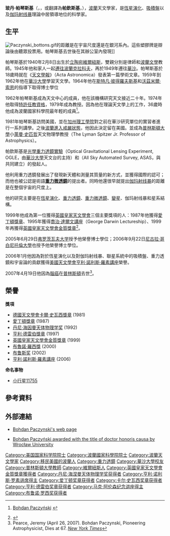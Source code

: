 {{Infobox Scientist
|box_width         = 
|name              = 玻丹·帕琴斯基<br />Bohdan Paczyński
|image             = Bohdan Paczyński.jpg
|image_size        = 
|caption           = 1990年的玻丹·帕琴斯基
|birth_date        = {{birth date|1940|2|8}}
|birth_place       = {{LTU}}[[维尔纽斯|维尔纽斯]]
|death_date        = {{death date and age|2007|4|19|1940|2|8}}
|death_place       = {{USA}}[[新泽西州|新泽西州]][[普林斯顿_(新泽西州)|普林斯頓]]
|residence         = 
|citizenship       = 
|nationality       = {{flag|Poland}}
|ethnicity         = 
|fields            = [[天文學|天文學]]
|workplaces        = [[波蘭國家科學院|波蘭國家科學院]]<br>[[普林斯顿大学|普林斯顿大学]]
|alma_mater        = [[華沙大學|華沙大學]]
|doctoral_advisor  = [[斯特凡·彼得羅夫斯基|斯特凡·彼得羅夫斯基]]<br>[[沃茲米爾·索恩|沃茲米爾·索恩]]
|academic_advisors = 
|doctoral_students = 
|notable_students  = 
|known_for         = 
|author_abbrev_bot = 
|author_abbrev_zoo = 
|influences        = 
|influenced        = 
|awards            = [[卡爾·史瓦西獎章|卡爾·史瓦西獎章]] (1981)<br>[[愛丁頓獎章|愛丁頓獎章]] (1987)<br>[[丹尼·海涅曼天体物理学奖|丹尼·海涅曼天体物理学奖]] (1992)<br>[[亨利·德雷伯獎章|亨利·德雷伯獎章]] (1997)<br>[[英國皇家天文學會金質獎章|英國皇家天文學會金質獎章]] (1999)<br>[[布魯諾·羅西獎|布魯諾·羅西獎]] (2000)<br>[[布鲁斯奖|布鲁斯奖]] (2002)<br>[[亨利·諾利斯·羅素講座|亨利·諾利斯·羅素講座]] (2006)
|religion          = 
|signature         =  <!--(filename only)-->
|footnotes         = 
}}

'''玻丹·帕琴斯基'''（{{lang-pl|'''Bohdan Paczyński'''}}，{{lang-en|'''Bohdan Paczynski'''}}，或翻譯為'''帕欽斯基'''，{{bd|1940年|2月8日|2007年|4月19日|catIdx=P}}），[[波蘭|波蘭]]天文學家，是[[恆星演化|恆星演化]]、[[吸積盤|吸積盤]]以及[[伽玛射线暴|伽玛射线暴]]理論中居領導地位的科學家。

== 生平 ==
[[File:Paczynski_bottons.gif|thumb]]的距離是在宇宙尺度還是在銀河系內。這些塑膠牌是辯論後由聽眾投票用。帕琴斯基去世後在其辦公室內發現]]

帕琴斯基於1940年2月8日出生於[[立陶宛|立陶宛]][[維爾紐斯|維爾紐斯]]，雙親分別是律師和[[波蘭文學|波蘭文學]]教師。1945年他和家人一起[[波蘭人口遷移_(1944年–1946年)|遷往]][[波蘭|波蘭]][[克拉科夫|克拉科夫]]，再於1949年遷往[[華沙|華沙]]。帕琴斯基於18歲時就在《[[天文學報|天文學報]]》（Acta Astronomica）發表第一篇學術文章。1959年到1962年他在[[華沙大學|華沙大學]]學習天文學。1964年他在[[斯特凡·彼得羅夫斯基|斯特凡·彼得羅夫斯基]]和[[沃茲米爾·索恩|沃茲米爾·索恩]]的指導下取得博士學位 

1962年帕琴斯基成為{{link-en|波蘭國家科學院|Polish Academy of Sciences}}天文中心的成員，他在該機構研究天文接近二十年。1974年他取得[[特許任教資格|特許任教資格]]，1979年成為教授。因為他在理論天文學上的工作，36歲時他成為波蘭國家科學院最年輕的成員<ref name="GW">{{pl icon}} [http://wyborcza.pl/1,86024,4626294.html Bohdan Paczyński] {{Wayback|url=http://wyborcza.pl/1,86024,4626294.html |date=20140714182654 }}</ref>。

1981年帕琴斯基訪問美國，並在[[加州理工學院|加州理工學院]]對之前在華沙研究單位的實習者進行一系列講學。之後[[波蘭戒嚴|波蘭進入戒嚴狀態]]，他因此決定留在美國。並成為[[普林斯頓大學|普林斯頓大學]]小[[萊曼·史匹哲|萊曼·史匹哲]]天文物理學教授（The Lyman Spitzer Jr. Professor of Astrophysics）。

帕欽斯基是[[光學重力透鏡實驗|光學重力透鏡實驗]]（Optical Gravitational Lensing Experiment, OGLE，由[[華沙大學|華沙大學]]天文台的{{link-en|安傑依·烏戴斯基|Andrzej Udalski}}主持）和{{link-en|自動化全天巡天|All Sky Automated Survey}}（All Sky Automated Survey, ASAS，與{{link-en|格熱戈日·波吉勉斯基|Grzegorz Pojmański}}共同建立）的發起人。

他利用重力透鏡發展出了發現新天體和測量其質量的新方式，並獲得國際的認可；而他也被公認是術語'''[[重力微透鏡|重力微透鏡]]'''的提出者。同時他還很早就提出[[伽玛射线暴|伽玛射线暴]]的距離是在整個宇宙的尺度上。

他的研究主要是在[[恆星演化|恆星演化]]、[[重力透鏡|重力透鏡]]、[[重力微透鏡|重力微透鏡]]、[[變星|變星]]、伽玛射线暴和星系結構。

1999年他成為第一位獲得[[英國皇家天文學會|英國皇家天文學會]]三個主要獎項的人：1987年他獲得[[愛丁頓獎章|愛丁頓獎章]]、1995年獲得[[喬治·達爾文講座|喬治·達爾文講座]]（George Darwin Lectureship）、1999年再獲得[[英國皇家天文學會金質獎章|英國皇家天文學會金質獎章]]<ref>{{cite web | last =Trimble | first =Virginia | title =Professor Bohdan Paczynski | work =Obituary | publisher =The Independent on Sunday | date =2007-07-20 | url =http://www.independent.co.uk/news/obituaries/professor-bohdan-paczynski-457956.html | accessdate =2008-08-10 }}</ref>。

2005年6月29日[[弗罗茨瓦夫大学|弗罗茨瓦夫大学]]授予他榮譽博士學位；2006年9月22日[[尼古拉·哥白尼托倫大學|尼古拉·哥白尼托倫大學]]也授予他榮譽博士學位。

2006年1月他因為對於恆星演化以及對伽玛射线暴、聯星系統中的吸積盤、重力透鏡和宇宙論的貢獻獲得[[美國天文學會|美國天文學會]][[亨利·諾利斯·羅素講座|亨利·諾利斯·羅素講座]]榮譽。

2007年4月19日他因為[[腦癌|腦癌]]在[[普林斯顿_(新泽西州)|普林斯頓]]去世<ref name="nytobit">Pearce, Jeremy (April 26, 2007). Bohdan Paczynski, Pioneering Astrophysicist, Dies at 67. ''[[紐約時報|New York Times]]''</ref>。

== 榮譽 ==
'''獎項'''
*[[德國天文學會|德國天文學會]][[卡爾·史瓦西獎章|卡爾·史瓦西獎章]] (1981)
*[[愛丁頓獎章|愛丁頓獎章]] (1987)
*[[丹尼·海因曼天体物理学奖|丹尼·海因曼天体物理学奖]] (1992)
*[[亨利·德雷伯獎章|亨利·德雷伯獎章]] (1997)
*[[英國皇家天文學會金質獎章|英國皇家天文學會金質獎章]] (1999)
*[[布魯諾·羅西獎|布魯諾·羅西獎]] (2000)
*[[布鲁斯奖|布鲁斯奖]] (2002)
*[[亨利·諾利斯·羅素講座|亨利·諾利斯·羅素講座]] (2006)
'''命名事物'''
*[[小行星11755|小行星11755]]

== 參考資料 ==
{{reflist}}

== 外部連結 ==
* [https://web.archive.org/web/20031230013654/http://www.astro.princeton.edu/~bp/ Bohdan Paczynski's web page]
* {{pl icon}} [https://web.archive.org/web/20060131204445/http://postepy.camk.edu.pl/upa6_2005.html Bohdan Paczyński awarded with the title of doctor honoris causa by Wrocław University]

{{爱丁顿奖章获得者}}
{{布鲁诺·罗西奖获得者}}
{{卡尔·史瓦西奖章获得者}}
{{亨利·德雷伯奖章获得者}}
{{马克·阿伦森纪念讲座得主}}
{{亨利·诺利斯·罗素讲席得主}}
{{丹尼·海因曼天体物理学奖获得者}}
{{布鲁斯奖获得者}}
{{英国皇家天文学会金质奖章获得者}}

{{Authority control}}
{{DEFAULTSORT:Paczynski, Bohdan}}
[[Category:美国国家科学院院士|Category:美国国家科学院院士]]
[[Category:波蘭國家科學院院士|Category:波蘭國家科學院院士]]
[[Category:波蘭天文學家|Category:波蘭天文學家]]
[[Category:移民美國的波蘭人|Category:移民美國的波蘭人]]
[[Category:重力透鏡|Category:重力透鏡]]
[[Category:華沙大學校友|Category:華沙大學校友]]
[[Category:普林斯頓大學教師|Category:普林斯頓大學教師]]
[[Category:維爾紐斯人|Category:維爾紐斯人]]
[[Category:英國皇家天文學會金質獎章獲得者|Category:英國皇家天文學會金質獎章獲得者]]
[[Category:丹尼·海涅曼天体物理学奖获得者|Category:丹尼·海涅曼天体物理学奖获得者]]
[[Category:亨利·诺利斯·罗素讲席得主|Category:亨利·诺利斯·罗素讲席得主]]
[[Category:爱丁顿奖章获得者|Category:爱丁顿奖章获得者]]
[[Category:卡尔·史瓦西奖章获得者|Category:卡尔·史瓦西奖章获得者]]
[[Category:亨利·德雷伯奖章获得者|Category:亨利·德雷伯奖章获得者]]
[[Category:马克·阿伦森纪念讲座得主|Category:马克·阿伦森纪念讲座得主]]
[[Category:布鲁诺·罗西奖获得者|Category:布鲁诺·罗西奖获得者]]